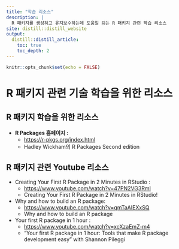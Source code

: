 ```yaml
---
title: "학습 리소스"
description: |
  R 패키지를 생성하고 유지보수하는데 도움일 되는 R 패키지 관련 학습 리소스  
site: distill::distill_website
output:
  distill::distill_article:
    toc: true
    toc_depth: 2
---
```


```r
knitr::opts_chunk$set(echo = FALSE)
```

# R 패키지 관련 기술 학습을 위한 리소스
     
##  R 패키지 학습을 위한 리소스

* **R Packages 홈페이지 :** 
     + [https://r-pkgs.org/index.html](https://r-pkgs.org/index.html){target="_blank"}
     + Hadley Wickham의 R Packages Second edition

##  R 패키지 관련 Youtube 리소스
* Creating Your First R Package in 2 Minutes in RStudio :
     + [https://www.youtube.com/watch?v=47PN2VG3RmI](https://www.youtube.com/watch?v=47PN2VG3RmI){target="_blank"}
     + Creating Your First R Package in 2 Minutes in RStudio!
* Why and how to build an R package:
     + [https://www.youtube.com/watch?v=qmTaAIEXxSQ](https://www.youtube.com/watch?v=qmTaAIEXxSQ){target="_blank"}
     + Why and how to build an R package
* Your first R package in 1 hour :
     + [https://www.youtube.com/watch?v=xcXzaEmZ-m4](https://www.youtube.com/watch?v=xcXzaEmZ-m4){target="_blank"}
     + "Your first R package in 1 hour: Tools that make R package development easy" with Shannon Pileggi